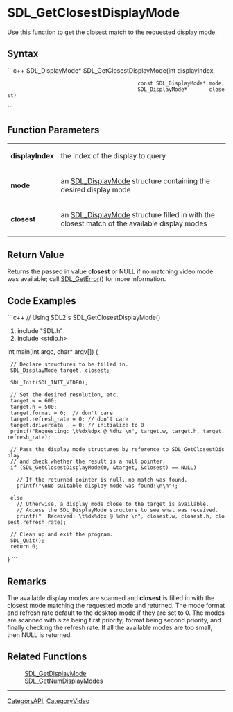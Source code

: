 = SDL_GetClosestDisplayMode =
Use this function to get the closest match to the requested display mode.


== Syntax ==
```c++
SDL_DisplayMode* SDL_GetClosestDisplayMode(int                    displayIndex,
                                           const SDL_DisplayMode* mode,
                                           SDL_DisplayMode*       closest)
```
== Function Parameters ==
{|
|'''displayIndex''' 
|the index of the display to query 
|-
|'''mode''' 
|an [[SDL_DisplayMode]] structure containing the desired display mode 
|-
|'''closest''' 
|an [[SDL_DisplayMode]] structure filled in with the closest match of the available display modes 
|}


== Return Value ==
Returns the passed in value '''closest''' or NULL if no matching video mode was available; call [[SDL_GetError]]() for more information.

== Code Examples ==
```c++
// Using SDL2's SDL_GetClosestDisplayMode()

#include "SDL.h"
#include <stdio.h>

int main(int argc, char* argv[]) {

  // Declare structures to be filled in.
  SDL_DisplayMode target, closest;

  SDL_Init(SDL_INIT_VIDEO);

  // Set the desired resolution, etc.
  target.w = 600;
  target.h = 500;
  target.format = 0;  // don't care
  target.refresh_rate = 0; // don't care
  target.driverdata   = 0; // initialize to 0
  printf("Requesting: \t%dx%dpx @ %dhz \n", target.w, target.h, target.refresh_rate);

  // Pass the display mode structures by reference to SDL_GetClosestDisplay
  // and check whether the result is a null pointer.
  if (SDL_GetClosestDisplayMode(0, &target, &closest) == NULL)

    // If the returned pointer is null, no match was found.
    printf("\nNo suitable display mode was found!\n\n");

  else
    // Otherwise, a display mode close to the target is available.
    // Access the SDL_DisplayMode structure to see what was received.
    printf("  Received: \t%dx%dpx @ %dhz \n", closest.w, closest.h, closest.refresh_rate);

  // Clean up and exit the program.
  SDL_Quit();
  return 0;

}
```
== Remarks ==
The available display modes are scanned and '''closest''' is filled in with the closest mode matching the requested mode and returned. The mode format and refresh rate default to the desktop mode if they are set to 0. The modes are scanned with size being first priority, format being second priority, and finally checking the refresh rate. If all the available modes are too small, then NULL is returned.

== Related Functions ==
: [[SDL_GetDisplayMode]]
: [[SDL_GetNumDisplayModes]]

----
[[CategoryAPI]], [[CategoryVideo]]
